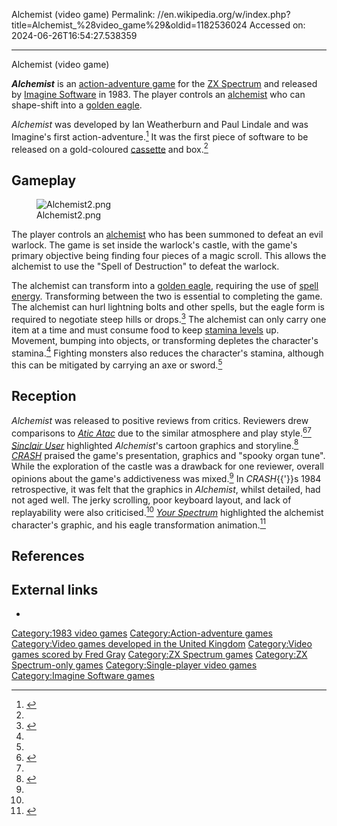 Alchemist (video game)
Permalink: //en.wikipedia.org/w/index.php?title=Alchemist_%28video_game%29&oldid=1182536024
Accessed on: 2024-06-26T16:54:27.538359



------
Alchemist (video game)
{{refimprove|date=October 2017}}

{{Infobox VG
|title = Alchemist
|image = Alchemist video game cover art.jpg
|caption = 
|developer =
|engine =
|publisher = [[Imagine Software]]
|programmer =  Ian Weatherburn<ref name="giantlist">{{cite web |last1=Hague |first1=James |title=The Giant List of Classic Game Programmers |url=https://dadgum.com/giantlist/}}</ref>
|artist = Paul Lindale
|released = [[1983 in video gaming|1983]]
|genre = [[Action-adventure game|Action-adventure]]
|modes = [[Single-player video game|Single-player]]
|platforms = [[ZX Spectrum]]
|alt = 
}}
'''''Alchemist''''' is an [[action-adventure game]] for the [[ZX Spectrum]] and released by [[Imagine Software]] in 1983. The player controls an [[alchemy|alchemist]] who can shape-shift into a [[golden eagle]].

''Alchemist'' was developed by Ian Weatherburn and Paul Lindale and was Imagine's first action-adventure.<ref name=crash8>{{cite journal|journal=CRASH|date=September 1984|page=67|issue=8|title=Crashback|publisher=Newsfield}}</ref> It was the first piece of software to be released on a gold-coloured [[compact audio cassette|cassette]] and box.<ref name=su/>

== Gameplay ==
[[File:Alchemist2.png|thumb|left]]

The player controls an [[Alchemy|alchemist]] who has been summoned to defeat an evil warlock. The game is set inside the warlock's castle, with the game's primary objective being finding four pieces of a magic scroll. This allows the alchemist to use the "Spell of Destruction" to defeat the warlock.

The alchemist can transform into a [[golden eagle]], requiring the use of [[magic points|spell energy]]. Transforming between the two is essential to completing the game. The alchemist can hurl lightning bolts and other spells, but the eagle form is required to negotiate steep hills or drops.<ref name=crash2>{{cite journal|journal=CRASH|issue=2|page=13|publisher=Newsfield|title=Reviews|date=March 1984}}</ref> The alchemist can only carry one item at a time and must consume food to keep [[hit points|stamina levels]] up. Movement, bumping into objects, or transforming depletes the character's stamina.<ref name=crash2/> Fighting monsters also reduces the character's stamina, although this can be mitigated by carrying an axe or sword.<ref name=crash2/>

==Reception==
''Alchemist'' was released to positive reviews from critics. Reviewers drew comparisons to ''[[Atic Atac]]'' due to the similar atmosphere and play style.<ref name=su>{{cite journal|journal=Sinclair User|title=Soft Centre|issue=24|page=iii|date=March 1984}}</ref><ref name=crash2/> ''[[Sinclair User]]'' highlighted ''Alchemist''<nowiki>'s</nowiki> cartoon graphics and storyline.<ref name=su>{{cite journal|journal=Sinclair User|title=Soft Centre|issue=24|page=iii|date=March 1984}}</ref> ''[[CRASH (magazine)|CRASH]]'' praised the game's presentation, graphics and "spooky organ tune". While the exploration of the castle was a drawback for one reviewer, overall opinions about the game's addictiveness was mixed.<ref name=crash2/> In ''CRASH''{{'}}s 1984 retrospective, it was felt that the graphics in ''Alchemist'', whilst detailed, had not aged well. The jerky scrolling, poor keyboard layout, and lack of replayability were also criticised.<ref name=crash8/> ''[[Your Spectrum]]'' highlighted the alchemist character's graphic, and his eagle transformation animation.<ref name=yc>{{cite journal|journal=Your Spectrum|issue=3|volume=4|date=March 1984|page=70|title=ZX Spectrum Software}}</ref>

==References==
{{reflist}}

== External links ==
*{{WoS_game|id=0000139|name=Alchemist}}

[[Category:1983 video games]]
[[Category:Action-adventure games]]
[[Category:Video games developed in the United Kingdom]]
[[Category:Video games scored by Fred Gray]]
[[Category:ZX Spectrum games]]
[[Category:ZX Spectrum-only games]]
[[Category:Single-player video games]]
[[Category:Imagine Software games]]